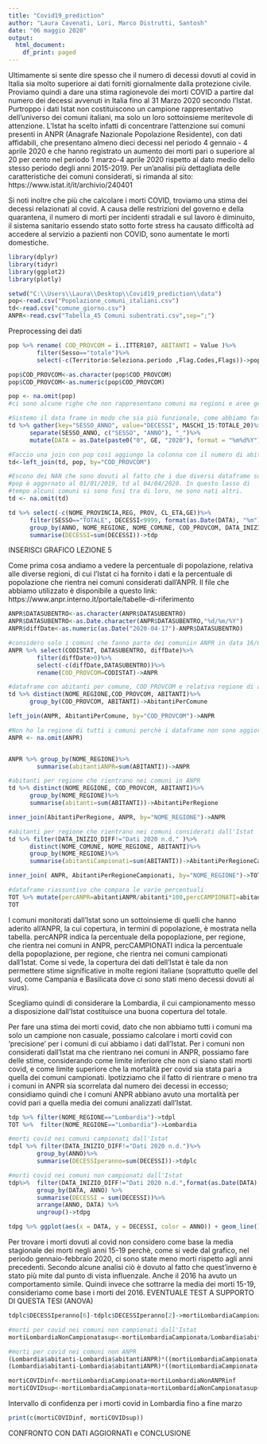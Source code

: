 ---
title: "Covid19_prediction"
author: "Laura Cavenati, Lori, Marco Distrutti, Santosh"
date: "06 maggio 2020"
output:
  html_document:
    df_print: paged
---

Ultimamente si sente dire spesso che il numero di decessi dovuti al covid in Italia sia molto superiore ai dati forniti giornalmente dalla protezione civile.
Proviamo quindi a dare una stima ragionevole dei morti COVID a partire dal numero dei decessi avvenuti in Italia fino al 31 Marzo 2020 secondo l'Istat.
Purtroppo i dati Istat non costituiscono un campione rappresentativo dell’universo dei comuni italiani, ma solo un loro sottoinsieme meritevole di attenzione. L’Istat ha scelto infatti di concentrare l’attenzione sui comuni presenti in ANPR (Anagrafe Nazionale Popolazione Residente), con dati affidabili, che presentano almeno dieci decessi nel periodo 4 gennaio - 4 aprile 2020 e che hanno registrato un aumento dei morti pari o superiore al 20 per cento nel periodo 1 marzo-4 aprile 2020 rispetto al dato medio dello stesso periodo degli anni 2015-2019.
Per un'analisi più dettagliata delle caratteristiche dei comuni considerati, si rimanda al sito:
https://www.istat.it/it/archivio/240401

Si noti inoltre che più che calcolare i morti COVID, troviamo una stima dei decessi relazionati al covid. A causa delle restrizioni del governo e della quarantena, il numero di morti per incidenti stradali e sul lavoro è diminuito, il sistema sanitario essendo stato sotto forte stress ha causato difficoltà ad accedere al servizio a pazienti non COVID, sono aumentate le morti domestiche.
```{r message=FALSE, results='hide', error=FALSE}
library(dplyr)   
library(tidyr)   
library(ggplot2) 
library(plotly) 

setwd("C:\\Users\\Laura\\Desktop\\Covid19_prediction\\data")
pop<-read.csv("Popolazione_comuni_italiani.csv")
td<-read.csv("comune_giorno.csv")
ANPR<-read.csv("Tabella_45 Comuni subentrati.csv",sep=";")
```
Preprocessing dei dati
```{r messagee=FALSE, results='hide', error=FALSE}
pop %>% rename( COD_PROVCOM = ï..ITTER107, ABITANTI = Value )%>%
        filter(Sesso=="totale")%>%
        select(-c(Territorio:Seleziona.periodo ,Flag.Codes,Flags))->pop

pop$COD_PROVCOM<-as.character(pop$COD_PROVCOM)
pop$COD_PROVCOM<-as.numeric(pop$COD_PROVCOM)

pop <- na.omit(pop)
#ci sono alcune righe che non rappresentano comuni ma regioni e aree geografiche, quindi le tolgo. 

#Sistemo il data frame in modo che sia più funzionale, come abbiamo fatto a lezione
td %>% gather(key="SESSO_ANNO", value="DECESSI", MASCHI_15:TOTALE_20)%>% 
      separate(SESSO_ANNO, c("SESSO", "ANNO"), "_")%>%
      mutate(DATA = as.Date(paste0("0", GE, "2020"), format = "%m%d%Y")) -> td

#Faccio una join con pop così aggiungo la colonna con il numero di abitanti per comune
td<-left_join(td, pop, by="COD_PROVCOM")

#Escono dei NAN che sono dovuti al fatto che i due diversi dataframe sono aggiornati a date diverse; 
#pop è aggornato al 01/01/2019, td al 04/04/2020. In questo lasso di 
#tempo alcuni comuni si sono fusi tra di loro, ne sono nati altri.
td <- na.omit(td)

td %>% select(-c(NOME_PROVINCIA,REG, PROV, CL_ETA,GE))%>%
      filter(SESSO=="TOTALE", DECESSI<9999, format(as.Date(DATA), "%m")!="04" )%>%
      group_by(ANNO, NOME_REGIONE, NOME_COMUNE, COD_PROVCOM, DATA_INIZIO_DIFF, ABITANTI, DATA)%>%
      summarise(DECESSI=sum(DECESSI))->tdp
```
INSERISCI GRAFICO LEZIONE 5


Come prima cosa andiamo a vedere la percentuale di popolazione, relativa alle diverse regioni, 
di cui l'Istat ci ha fornito i dati e la percentuale di popolazione che rientra nei comuni considerati dall'ANPR.
Il file che abbiamo utilizzato è disponibile a questo link: https://www.anpr.interno.it/portale/tabelle-di-riferimento
```{r}
ANPR$DATASUBENTRO<-as.character(ANPR$DATASUBENTRO)
ANPR$DATASUBENTRO<-as.Date.character(ANPR$DATASUBENTRO,"%d/%m/%Y")
ANPR$diffDate<-as.numeric(as.Date("2020-04-17")-ANPR$DATASUBENTRO)

#considero solo i comuni che fanno parte dei comuniin ANPR in data 16/04/2020
ANPR %>% select(CODISTAT, DATASUBENTRO, diffDate)%>%
        filter(diffDate>0)%>%
        select(-c(diffDate,DATASUBENTRO))%>%
        rename(COD_PROVCOM=CODISTAT)->ANPR

#dataframe con abitanti per comune, COD_PROVCOM e relativa regione di appartenenza
td %>% distinct(NOME_REGIONE,COD_PROVCOM, ABITANTI)%>%
      group_by(COD_PROVCOM, ABITANTI)->AbitantiPerComune

left_join(ANPR, AbitantiPerComune, by="COD_PROVCOM")->ANPR

#Non ho la regione di tutti i comuni perchè i dataframe non sono aggiornati alla stesa data. 
ANPR <- na.omit(ANPR)


ANPR %>% group_by(NOME_REGIONE)%>%
        summarise(abitantiANPR=sum(ABITANTI))->ANPR

#abitanti per regione che rientrano nei comuni in ANPR
td %>% distinct(NOME_REGIONE, COD_PROVCOM, ABITANTI)%>%
      group_by(NOME_REGIONE)%>%
      summarise(abitanti=sum(ABITANTI))->AbitantiPerRegione

inner_join(AbitantiPerRegione, ANPR, by="NOME_REGIONE")->ANPR

#abitanti per regione che rientrano nei comuni considerati dall'Istat
td %>% filter(DATA_INIZIO_DIFF!="Dati 2020 n.d." )%>%
      distinct(NOME_COMUNE, NOME_REGIONE, ABITANTI)%>%
      group_by(NOME_REGIONE)%>%
      summarise(abitantiCampionati=sum(ABITANTI))->AbitantiPerRegioneCampionati

inner_join( ANPR, AbitantiPerRegioneCampionati, by="NOME_REGIONE")->TOT

#dataframe riassuntivo che compara le varie percentuali
TOT %>% mutate(percANPR=abitantiANPR/abitanti*100,percCAMPIONATI=abitantiCampionati/abitanti*100)->TOT
TOT
```
I comuni monitorati dall’Istat sono un sottoinsieme di quelli che hanno aderito all’ANPR, la cui copertura, in termini di popolazione, è mostrata nella tabella.
percANPR indica la percentuale della popoplazione, per regione, che rientra nei comuni in ANPR, percCAMPIONATI indica la percentuale della popoplazione, per regione, che rientra nei comuni campionati dall'Istat.
Come si vede, la copertura dei dati dell’Istat è tale da non permettere stime significative in molte regioni italiane (soprattutto quelle del sud, come Campania e Basilicata dove ci sono stati meno decessi dovuti al virus).

Scegliamo quindi di considerare la Lombardia, il cui campionamento messo a disposizione dall'Istat costituisce una buona copertura del totale.  


Per fare una stima dei morti covid, dato che non abbiamo tutti i comuni ma solo un campione non casuale, possiamo calcolare i morti covid con 'precisione' per i comuni di cui abbiamo i dati dall'Istat. Per i comuni non considerati dall'Istat ma che rientrano nei comuni in ANPR, possiamo fare delle stime, considerando come limite inferiore che non ci siano stati morti covid, e come limite superiore che la mortalità per covid sia 
stata pari a quella dei comuni campionati. Ipotizziamo che il fatto di rientrare o meno tra i comuni in ANPR sia scorrelata dal numero dei decessi in eccesso; considiamo quindi che i comuni ANPR abbiano avuto una mortalità per covid pari a quella media dei comuni analizzati dall'Istat.

```{r message=FALSE, results='hide', error=FALSE}
tdp %>% filter(NOME_REGIONE=="Lombardia")->tdpl
TOT %>%  filter(NOME_REGIONE=="Lombardia")->Lombardia

#morti covid nei comuni campionati dall'Istat
tdpl %>% filter(DATA_INIZIO_DIFF!="Dati 2020 n.d.")%>%
        group_by(ANNO)%>%
        summarise(DECESSIperanno=sum(DECESSI))->tdplc

#morti covid nei comuni non campionati dall'Istat
tdp%>%  filter(DATA_INIZIO_DIFF!="Dati 2020 n.d.",format(as.Date(DATA), "%m")!="03",as.Date(DATA)!=as.Date("2020-02-29"))%>%
        group_by(DATA, ANNO) %>%
        summarise(DECESSI = sum(DECESSI))%>% 
        arrange(ANNO, DATA) %>%                         
        ungroup()->tdpg 

tdpg %>% ggplot(aes(x = DATA, y = DECESSI, color = ANNO)) + geom_line()
```  


Per trovare i morti dovuti al covid non considero come base la media stagionale dei morti negli anni 15-19 perchè, come si vede dal grafico, nel periodo gennaio-febbraio 2020, ci sono state meno morti rispetto agli anni precedenti.
Secondo alcune analisi ciò è dovuto al fatto che quest'inverno è stato più mite dal punto di vista influenzale. Anche il 2016 ha avuto un comportamento simile. Quindi invece che sottrarre la media dei morti 15-19, consideriamo come base i morti del 2016.
EVENTUALE TEST A SUPPORTO DI QUESTA TESI (ANOVA)
```{r message=FALSE, results='hide', error=FALSE}
tdplc$DECESSIperanno[6]-tdplc$DECESSIperanno[2]->mortiLombardiaCampionata

#morti per covid nei comuni non campionati dall'Istat
mortiLombardiaNonCampionatasup<-mortiLombardiaCampionata/Lombardia$abitantiCampionati*(Lombardia$abitantiANPR-Lombardia$abitantiCampionati)

#morti per covid nei comuni non ANPR
(Lombardia$abitanti-Lombardia$abitantiANPR)*((mortiLombardiaCampionata)/Lombardia$abitantiANPR)->mortiLombardiaNonANPRinf
(Lombardia$abitanti-Lombardia$abitantiANPR)*((mortiLombardiaCampionata+mortiLombardiaNonCampionatasup)/Lombardia$abitantiANPR)->mortiLombardiaNonANPRsup

mortiCOVIDinf<-mortiLombardiaCampionata+mortiLombardiaNonANPRinf
mortiCOVIDsup<-mortiLombardiaCampionata+mortiLombardiaNonCampionatasup+mortiLombardiaNonANPRsup
```
Intervallo di confidenza per i morti covid in Lombardia fino a fine marzo
```{r}
print(c(mortiCOVIDinf, mortiCOVIDsup))
```
CONFRONTO CON DATI AGGIORNATI e CONCLUSIONE
